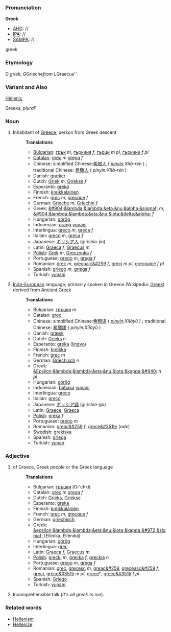 ===Pronunciation===

'''Greek'''
*[[AHD]]: //
*[[IPA]]: //
*[[SAMPA]]: //
greek
===Etymology===

D ''griek, G ''Grieche'' from L ''Graecus''
===Variant and Also===

[[Hellenic]]

Greeks, ''plural'''
===Noun===
#Inhabitant of [[Greece]], person from Greek descent
#:'''Translations'''
#:*[[Bulgarian]]: [[грък]] ''m'', [[гъркиня]] ''f'', [[гърци]] ''m pl'', [[гъркини]] ''f pl''
#:*[[Catalan]]: [[grec]] ''m'' [[grega]] ''f''
#:*Chinese: simplified Chinese:[[希腊人]] ( ''[[pinyin]]:Xīlà-rén'' ) ; traditional Chinese: [[希臘人]] ( ''pinyin:Xīlà-rén'' )
#:*Danish: [[græker]]
#:*Dutch: [[Griek]] ''m'', [[Griekse]] ''f''
#:*Esperanto: [[greko]]
#:*Finnish: [[kreikkalainen]]
#:*French: [[grec]] ''m'', [[grecque]] ''f''
#:*German: [[Grieche]] ''m'', [[Griechin]] ''f''
#:*Greek: [[&#904;&lambda;&lambda;&eta;&nu;&alpha;&sigmaf;]] ''m'', [[&#904;&lambda;&lambda;&eta;&nu;&iota;&delta;&alpha;]] ''f''
#:*Hungarian: [[görög]]
#:*Indonesian: [[orang]] [[yunani]]
#:*Interlingua: [[greco]] ''m'', [[greca]] ''f''
#:*Italian: [[greco]] ''m'', [[greca]] ''f''
#:*Japanese: [[ギリシア人]] (girishia-jin)
#:*Latin: [[Graeca]] ''f'', [[Graecus]] ''m''
#:*[[Polish]]: [[Grek]] ''m'', [[Greczynka]] ''f''
#:*Portuguese: [[grego]] ''m'', [[grega]] ''f''
#:*Romanian: [[grec]] ''m'', [[grecoaic&#259]] ''f'', [[greci]] ''m pl'', [[grecoaice]] ''f pl''
#:*Spanish: [[griego]] ''m'', [[griega]] ''f''
#:*Turkish: [[yunani]]
#[[Indo-European]] language, primarily spoken in Greece (Wikipedia: [[w:Greek language|Greek]]) derived from [[Ancient Greek]]
#:'''Translations'''
#:*Bulgarian: [[гръцки]] ''m''
#:*Catalan: [[grec]]
#:*Chinese: simplified Chinese:[[希腊语]] ( ''[[pinyin]]:Xīlàyǔ'' ) ; traditional Chinese: [[希臘語]] ( ''pinyin:Xīlàyǔ'' )
#:*Danish: [[græsk]]
#:*Dutch: [[Grieks]] ''n''
#:*Esperanto: [[greka]] ([[lingvo]])
#:*Finnish: [[kreikka]]
#:*French: [[grec]] ''m''
#:*German: [[Griechisch]] ''n''
#:*Greek: [[&Epsilon;&lambda;&lambda;&eta;&nu;&iota;&kappa;&#940;]] ''n pl''
#:*Hungarian: [[görög]]
#:*Indonesian: [[bahasa]] [[yunani]]
#:*Interlingua: [[greco]]
#:*Italian: [[greco]]
#:*Japanese: [[ギリシア語]] (girishia-go)
#:*Latin: [[Graece]], [[Graeca]]
#:*[[Polish]]: [[greka]] ''f''
#:*Portuguese: [[grego]] ''m''
#:*Romanian: [[greac&#259]] ''f''; [[grece&#351te]] (''adv'')
#:*Swedish: [[grekiska]]
#:*Spanish: [[griega]]
#:*Turkish: [[yunan]]
===Adjective===
#of Greece, Greek people or the Greek language
#:'''Translations'''
#:*Bulgarian: [[гръцки]] (Gr'chki)
#:*Catalan: [[grec]] ''m'' [[grega]] ''f''
#:*Dutch: [[Grieks]], [[Griekse]]
#:*Esperanto: [[greka]]
#:*Finnish: [[kreikkalainen]]
#:*French: [[grec]] ''m'', [[grecque]] ''f''
#:*German: [[griechisch]]
#:*Greek: [[&epsilon;&lambda;&lambda;&eta;&nu;&iota;&kappa;&#972;&sigmaf;]] (Ellinika, Ell&ecirc;nik&aacute;)
#:*Hungarian: [[görög]]
#:*Interlingua: [[grec]]
#:*Latin: [[Graeca]] ''f'', [[Graecus]] ''m''
#:*[[Polish]]: [[grecki]] ''m'', [[grecka]] ''f'', [[greckie]] ''n''
#:*Portuguese: [[grego]] ''m'', [[grega]] ''f''
#:*Romanian: [[grec]], [[grecesc]] ''m'', [[greac&#259]], [[greceasc&#259]] ''f'', [[greci]], [[grece&#351ti]] ''m pl'', [[grece]]†, [[grece&#351ti]] ''f pl''
#:*Spanish: [[Griego]]
#:*Turkish: [[yunani]]
#Incomprehensible talk (''It's all greek to me'').

===Related words===

*[[Hellenism]]
*[[Hellenize]]